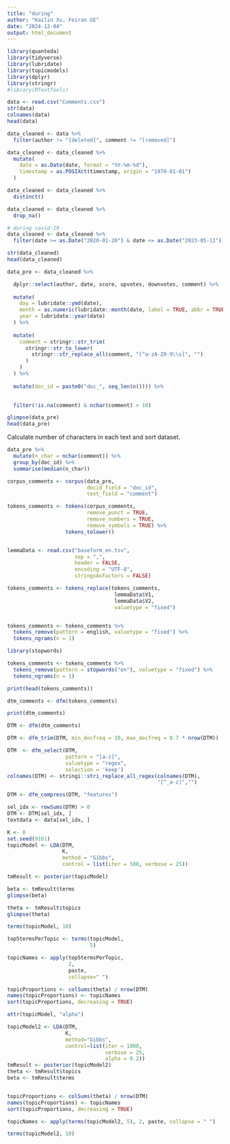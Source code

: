 ```yaml
---
title: "during"
author: "Kailin Xu, Feiran GE"
date: "2024-12-04"
output: html_document
---
```


```r
library(quanteda)
library(tidyverse)
library(lubridate)
library(topicmodels)
library(dplyr)
library(stringr)
#library(RTextTools)
```

```r
data <- read.csv("Comments.csv")
str(data)
colnames(data)
head(data)
```


```r
data_cleaned <- data %>%
  filter(author != "[deleted]", comment != "[removed]")

data_cleaned <- data_cleaned %>%
  mutate(
    date = as.Date(date, format = "%Y-%m-%d"), 
    timestamp = as.POSIXct(timestamp, origin = "1970-01-01") 
  )

data_cleaned <- data_cleaned %>%
  distinct()

data_cleaned <- data_cleaned %>%
  drop_na()

# during covid-19
data_cleaned <- data_cleaned %>%
  filter(date >= as.Date("2020-01-20") & date <= as.Date("2023-05-11"))

str(data_cleaned)
head(data_cleaned)
```

```r
data_pre <- data_cleaned %>%

  dplyr::select(author, date, score, upvotes, downvotes, comment) %>%
  
  mutate(
    day = lubridate::ymd(date),
    month = as.numeric(lubridate::month(date, label = TRUE, abbr = TRUE)),
    year = lubridate::year(date)
  ) %>%
  
  mutate(
    comment = stringr::str_trim(
      stringr::str_to_lower(
        stringr::str_replace_all(comment, "[^a-zA-Z0-9\\s]", "")
      )
    )
  ) %>%
  
  mutate(doc_id = paste0("doc_", seq_len(n()))) %>%
  

  filter(!is.na(comment) & nchar(comment) > 10)
```



```r
glimpse(data_pre)
head(data_pre)
```


Calculate number of characters in each text and sort dataset.

```r
data_pre %>%
  mutate(n_char = nchar(comment)) %>%
  group_by(doc_id) %>%
  summarise(median(n_char))
```

```r
corpus_comments <- corpus(data_pre, 
                          docid_field = "doc_id",
                          text_field = "comment")   

tokens_comments <- tokens(corpus_comments, 
                          remove_punct = TRUE,  
                          remove_numbers = TRUE, 
                          remove_symbols = TRUE) %>%  
                   tokens_tolower() 


lemmaData <- read.csv("baseform_en.tsv", 
                      sep = ",", 
                      header = FALSE, 
                      encoding = "UTF-8", 
                      stringsAsFactors = FALSE)

```

```r
tokens_comments <- tokens_replace(tokens_comments, 
                                   lemmaData$V1,  
                                   lemmaData$V2, 
                                   valuetype = "fixed")


tokens_comments <- tokens_comments %>%
  tokens_remove(pattern = english, valuetype = "fixed") %>%
  tokens_ngrams(n = 1)

library(stopwords)

tokens_comments <- tokens_comments %>%
  tokens_remove(pattern = stopwords("en"), valuetype = "fixed") %>%
  tokens_ngrams(n = 1)

print(head(tokens_comments))

dtm_comments <- dfm(tokens_comments)

print(dtm_comments)
```


```r
DTM <- dfm(dtm_comments)

DTM <- dfm_trim(DTM, min_docfreq = 10, max_docfreq = 0.7 * nrow(DTM))

DTM  <- dfm_select(DTM, 
                   pattern = "[a-z]", 
                   valuetype = "regex", 
                   selection = 'keep')
colnames(DTM) <- stringi::stri_replace_all_regex(colnames(DTM), 
                                                 "[^_a-z]","")

DTM <- dfm_compress(DTM, "features")

sel_idx <- rowSums(DTM) > 0
DTM <- DTM[sel_idx, ]
textdata <- data[sel_idx, ]
```

```r
K <- 8
set.seed(9161)
topicModel <- LDA(DTM, 
                  K, 
                  method = "Gibbs", 
                  control = list(iter = 500, verbose = 25))

```


```r
tmResult <- posterior(topicModel)

beta <- tmResult$terms
glimpse(beta)            

theta <- tmResult$topics
glimpse(theta)               

terms(topicModel, 10)

top5termsPerTopic <- terms(topicModel, 
                           5)

topicNames <- apply(top5termsPerTopic, 
                    2, 
                    paste, 
                    collapse=" ")
```

```r
topicProportions <- colSums(theta) / nrow(DTM) 
names(topicProportions) <- topicNames     
sort(topicProportions, decreasing = TRUE) 
```

```r
attr(topicModel, "alpha") 

topicModel2 <- LDA(DTM, 
                   K, 
                   method="Gibbs", 
                   control=list(iter = 1000, 
                                verbose = 25, 
                                alpha = 0.2))
tmResult <- posterior(topicModel2)
theta <- tmResult$topics
beta <- tmResult$terms


topicProportions <- colSums(theta) / nrow(DTM) 
names(topicProportions) <- topicNames    
sort(topicProportions, decreasing = TRUE) 

topicNames <- apply(terms(topicModel2, 5), 2, paste, collapse = " ")
```

```r
terms(topicModel2, 10)
```









